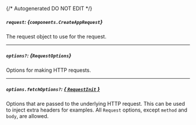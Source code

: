 {/* Autogenerated DO NOT EDIT  */}

##### `request`: *{`components.CreateAppRequest`}*
The request object to use for the request.
<Collapsible openLabel={Labels.showProperties} closeLabel={Labels.hideProperties}>
    <CreateAppRequest/>
</Collapsible>

---
##### `options?`: *{`RequestOptions`}*
Options for making HTTP requests.

---
##### `options.fetchOptions?`: [*{ `RequestInit` }*](https://developer.mozilla.org/en-US/docs/Web/API/Request/Request#options)
Options that are passed to the underlying HTTP request. This can be used to inject extra headers for examples. All `Request` options, except `method` and `body`, are allowed.


